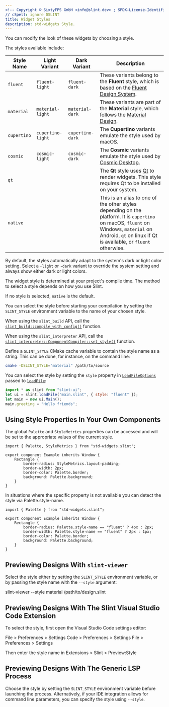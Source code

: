 ```yaml
---
<!-- Copyright © SixtyFPS GmbH <info@slint.dev> ; SPDX-License-Identifier: MIT -->
// cSpell: ignore DSLINT
title: Widget Styles
description: std-widgets Style.
---
```




You can modify the look of these widgets by choosing a style.

The styles available include:

| Style Name | Light Variant | Dark Variant | Description |
|------------|--------------|--------------|------------|
| `fluent`   | `fluent-light`| `fluent-dark`| These variants belong to the **Fluent** style, which is based on the [Fluent Design System](https://fluent2.microsoft.design/). |
| `material` | `material-light`| `material-dark`| These variants are part of the **Material** style, which follows the [Material Design](https://m3.material.io). |
| `cupertino`| `cupertino-light`| `cupertino-dark`| The **Cupertino** variants emulate the style used by macOS. |
| `cosmic`| `cosmic-light`| `cosmic-dark`| The **Cosmic** variants emulate the style used by [Cosmic Desktop](https://github.com/pop-os/cosmic). |
| `qt`   | | | The **Qt** style uses [Qt](https://en.wikipedia.org/wiki/Qt_(software)) to render widgets. This style requires Qt to be installed on your system. |
| `native` | | | This is an alias to one of the other styles depending on the platform. It is `cupertino` on macOS, `fluent` on Windows, `material` on Android, `qt` on linux if Qt is available, or `fluent` otherwise. |


By default, the styles automatically adapt to the system's dark or light color setting. Select a `-light` or `-dark` variant to override the system setting and always show either dark or light colors.

The widget style is determined at your project's compile time. The method to select a style depends on how you use Slint.

If no style is selected, `native` is the default.

<Tabs syncKey="dev-language">
<TabItem label="Rust">

You can select the style before starting your compilation by setting the `SLINT_STYLE` environment variable to the name of your chosen style.

When using the `slint_build` API, call the [`slint_build::compile_with_config()`](https://docs.rs/slint-build/newest/slint_build/fn.compile_with_config.html) function.

When using the `slint_interpreter` API, call the [`slint_interpreter::ComponentCompiler::set_style()`](https://docs.rs/slint-interpreter/newest/slint_interpreter/struct.ComponentCompiler.html#method.set_style) function.
</TabItem>
<TabItem label="C++">

Define a `SLINT_STYLE` CMake cache variable to contain the style name as a string. This can be done, for instance, on the command line:

```sh
cmake -DSLINT_STYLE="material" /path/to/source
```
</TabItem>
<TabItem label="NodeJS">

You can select the style by setting the `style` property in [`LoadFileOptions`](slint-node:interfaces/LoadFileOptions) passed to [`loadFile`](slint-node:functions/loadFile):

```js
import * as slint from "slint-ui";
let ui = slint.loadFile("main.slint", { style: "fluent" });
let main = new ui.Main();
main.greeting = "Hello friends";
```
</TabItem>
</Tabs>

## Using Style Properties In Your Own Components

The global `Palette` and `StyleMetrics` properties can be accessed and will be set to the appropriate values of the current style.

```slint playground
import { Palette, StyleMetrics } from "std-widgets.slint";

export component Example inherits Window {
    Rectangle {
        border-radius: StyleMetrics.layout-padding;
        border-width: 2px;
        border-color: Palette.border;
        background: Palette.background;
    }
}
```

In situations where the specific property is not available you can detect the style via Palette.style-name.

```slint playground
import { Palette } from "std-widgets.slint";

export component Example inherits Window {
    Rectangle {
        border-radius: Palette.style-name == "fluent" ? 4px : 2px;
        border-width: Palette.style-name == "fluent" ? 2px : 1px;
        border-color: Palette.border;
        background: Palette.background;
    }
}
```

## Previewing Designs With `slint-viewer`

Select the style either by setting the `SLINT_STYLE` environment variable, or by passing the style name with the `--style` argument:

slint-viewer --style material /path/to/design.slint

## Previewing Designs With The Slint Visual Studio Code Extension

To select the style, first open the Visual Studio Code settings editor:

<Tabs syncKey="dev-platform">
<TabItem label="Windows" icon="seti:windows">
File > Preferences > Settings
</TabItem>
<TabItem label="macOS" icon="apple">
Code > Preferences > Settings
</TabItem>
<TabItem label="Linux" icon="linux">
File > Preferences > Settings
</TabItem>
</Tabs>

Then enter the style name in Extensions > Slint > Preview:Style

## Previewing Designs With The Generic LSP Process

Choose the style by setting the `SLINT_STYLE` environment variable before launching the process.
Alternatively, if your IDE integration allows for command line parameters, you can specify the style using `--style`.
